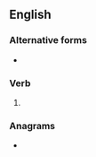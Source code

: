 ==English==

===Alternative forms===
* {{l|en|causeing}} {{qualifier|archaic}}

===Verb===
{{head|en|verb form}}

# {{present participle of|en|cause|nocat=1}}

===Anagrams===
* {{anagrams|en|a=acginsu|Gaucins|saucing}}
